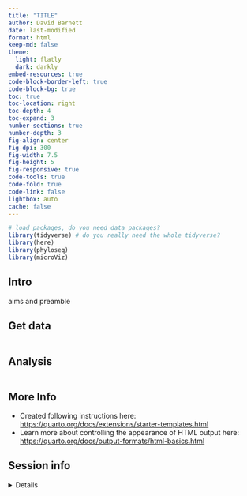 ```yaml
---
title: "TITLE"
author: David Barnett
date: last-modified
format: html
keep-md: false
theme: 
  light: flatly
  dark: darkly
embed-resources: true
code-block-border-left: true
code-block-bg: true
toc: true
toc-location: right
toc-depth: 4
toc-expand: 3
number-sections: true
number-depth: 3
fig-align: center
fig-dpi: 300
fig-width: 7.5
fig-height: 5
fig-responsive: true
code-tools: true
code-fold: true
code-link: false
lightbox: auto
cache: false
---
```


```r
# load packages, do you need data packages?
library(tidyverse) # do you really need the whole tidyverse?
library(here)
library(phyloseq)
library(microViz)
```

## Intro

aims and preamble

## Get data

```r

```

## Analysis

```r

```

## More Info

-   Created following instructions here:\
    <https://quarto.org/docs/extensions/starter-templates.html>
-   Learn more about controlling the appearance of HTML output here:\
    <https://quarto.org/docs/output-formats/html-basics.html>

## Session info

<details>

```r
sessioninfo::session_info()
```

</details>
